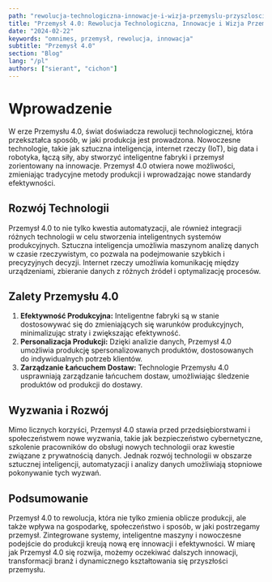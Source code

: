 ```yaml
---
path: "rewolucja-technologiczna-innowacje-i-wizja-przemyslu-przyszlosci"
title: "Przemysł 4.0: Rewolucja Technologiczna, Innowacje i Wizja Przemysłu Przyszłości"
date: "2024-02-22"
keywords: "omnimes, przemysł, rewolucja, innowacja"
subtitle: "Przemysł 4.0"
section: "Blog"
lang: "/pl"
authors: ["sierant", "cichon"]
---
```


# Wprowadzenie

W erze Przemysłu 4.0, świat doświadcza rewolucji technologicznej, która przekształca sposób, w jaki produkcja jest prowadzona. Nowoczesne technologie, takie jak sztuczna inteligencja, internet rzeczy (IoT), big data i robotyka, łączą siły, aby stworzyć inteligentne fabryki i przemysł zorientowany na innowacje. Przemysł 4.0 otwiera nowe możliwości, zmieniając tradycyjne metody produkcji i wprowadzając nowe standardy efektywności.

## Rozwój Technologii

Przemysł 4.0 to nie tylko kwestia automatyzacji, ale również integracji różnych technologii w celu stworzenia inteligentnych systemów produkcyjnych. Sztuczna inteligencja umożliwia maszynom analizę danych w czasie rzeczywistym, co pozwala na podejmowanie szybkich i precyzyjnych decyzji. Internet rzeczy umożliwia komunikację między urządzeniami, zbieranie danych z różnych źródeł i optymalizację procesów.

## Zalety Przemysłu 4.0

1. **Efektywność Produkcyjna:** Inteligentne fabryki są w stanie dostosowywać się do zmieniających się warunków produkcyjnych, minimalizując straty i zwiększając efektywność.
2. **Personalizacja Produkcji:** Dzięki analizie danych, Przemysł 4.0 umożliwia produkcję spersonalizowanych produktów, dostosowanych do indywidualnych potrzeb klientów.
3. **Zarządzanie Łańcuchem Dostaw:** Technologie Przemysłu 4.0 usprawniają zarządzanie łańcuchem dostaw, umożliwiając śledzenie produktów od produkcji do dostawy.

## Wyzwania i Rozwój

Mimo licznych korzyści, Przemysł 4.0 stawia przed przedsiębiorstwami i społeczeństwem nowe wyzwania, takie jak bezpieczeństwo cybernetyczne, szkolenie pracowników do obsługi nowych technologii oraz kwestie związane z prywatnością danych. Jednak rozwój technologii w obszarze sztucznej inteligencji, automatyzacji i analizy danych umożliwiają stopniowe pokonywanie tych wyzwań.

## Podsumowanie

Przemysł 4.0 to rewolucja, która nie tylko zmienia oblicze produkcji, ale także wpływa na gospodarkę, społeczeństwo i sposób, w jaki postrzegamy przemysł. Zintegrowane systemy, inteligentne maszyny i nowoczesne podejście do produkcji kreują nową erę innowacji i efektywności. W miarę jak Przemysł 4.0 się rozwija, możemy oczekiwać dalszych innowacji, transformacji branż i dynamicznego kształtowania się przyszłości przemysłu.
